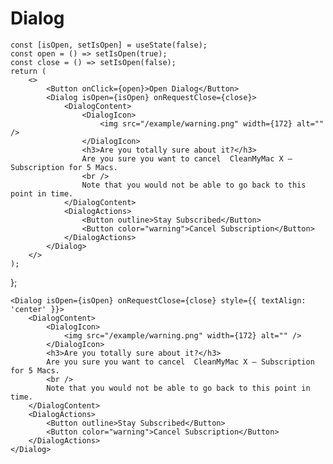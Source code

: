 
# Dialog

    const [isOpen, setIsOpen] = useState(false);
    const open = () => setIsOpen(true);
    const close = () => setIsOpen(false);
    return (
        <>
            <Button onClick={open}>Open Dialog</Button>
            <Dialog isOpen={isOpen} onRequestClose={close}>
                <DialogContent>
                    <DialogIcon>
                        <img src="/example/warning.png" width={172} alt="" />
                    </DialogIcon>
                    <h3>Are you totally sure about it?</h3>
                    Are you sure you want to cancel  CleanMyMac X – Subscription for 5 Macs.
                    <br />
                    Note that you would not be able to go back to this point in time.
                </DialogContent>
                <DialogActions>
                    <Button outline>Stay Subscribed</Button>
                    <Button color="warning">Cancel Subscription</Button>
                </DialogActions>
            </Dialog>
        </>
    );
};

<Example />

```
<Dialog isOpen={isOpen} onRequestClose={close} style={{ textAlign: 'center' }}>
    <DialogContent>
        <DialogIcon>
            <img src="/example/warning.png" width={172} alt="" />
        </DialogIcon>
        <h3>Are you totally sure about it?</h3>
        Are you sure you want to cancel  CleanMyMac X – Subscription for 5 Macs.
        <br />
        Note that you would not be able to go back to this point in time.
    </DialogContent>
    <DialogActions>
        <Button outline>Stay Subscribed</Button>
        <Button color="warning">Cancel Subscription</Button>
    </DialogActions>
</Dialog>
```